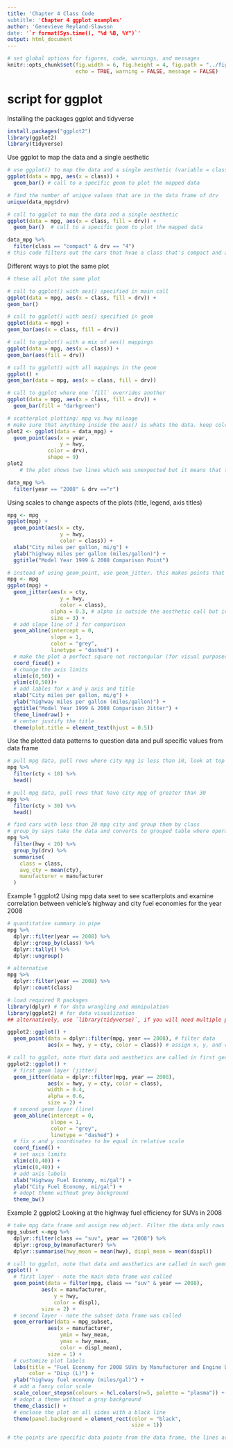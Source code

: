 ```yaml
---
title: 'Chapter 4 Class Code
subtitle: 'Chapter 4 ggplot examples' 
author: 'Genevieve Reyland-Slawson
date: '`r format(Sys.time(), "%d %B, %Y")`'
output: html_document
---
```


```r
# set global options for figures, code, warnings, and messages
knitr::opts_chunk$set(fig.width = 6, fig.height = 4, fig.path = "../figs/",
                      echo = TRUE, warning = FALSE, message = FALSE)
```

# script for ggplot 
Installing the packages ggplot and tidyverse
``` r

install.packages("ggplot2") 
library(ggplot2)
library(tidyverse)

```

Use ggplot to map the data and a single aesthetic 
``` r
# use ggplot() to map the data and a single aesthetic (variable = class)
ggplot(data = mpg, aes(x = class)) + 
  geom_bar() # call to a specific geom to plot the mapped data
```

``` r
# find the number of unique values that are in the data frame of drv
unique(data_mpg$drv)

# call to ggplot to map the data and a single aesthetic
ggplot(data = mpg, aes(x = class, fill = drv)) +
  geom_bar()  # call to a specific geom to plot the mapped data

data_mpg %>%
  filter(class == "compact" & drv == "4")
# this code filters out the cars that hvae a class that's compact and a drive train that's 4 wheel drive 
```

Different ways to plot the same plot
``` r
# these all plot the same plot 

# call to ggplot() with aes() specified in main call
ggplot(data = mpg, aes(x = class, fill = drv)) +
geom_bar()

# call to ggplot() with aes() specified in geom
ggplot(data = mpg) +
geom_bar(aes(x = class, fill = drv))

# call to ggplot() with a mix of aes() mappings 
ggplot(data = mpg, aes(x = class)) +
geom_bar(aes(fill = drv))

# call to ggplot() with all mappings in the geom 
ggplot() +
geom_bar(data = mpg, aes(x = class, fill = drv))

# call to ggplot where one `fill` overrides another
ggplot(data = mpg, aes(x = class, fill = drv)) +
  geom_bar(fill = "darkgreen")

# scatterplot plotting: mpg vs hwy mileage
# make sure that anything inside the aes() is whats the data. keep color, shape, etc outside the aes() because it's technically a constant
plot2 <- ggplot(data = data_mpg) +
  geom_point(aes(x = year,
                 y = hwy,
             color = drv),
             shape = 9)
plot2
    # the plot shows two lines which was unexpected but it means that there were  only two years documented in this data set 

data_mpg %>% 
  filter(year == "2008" & drv =="r")

```

Using scales to change aspects of the plots (title, legend, axis titles)
``` r
mpg <- mpg
ggplot(mpg) + 
  geom_point(aes(x = cty,
                 y = hwy, 
                 color = class)) + 
  xlab("City miles per gallon, mi/g") +
  ylab("highway miles per gallon (miles/gallon)") + 
  ggtitle("Model Year 1999 & 2008 Comparison Point")

# instead of using geom_point, use geom_jitter. this makes points that are on top to move 
mpg <- mpg
ggplot(mpg) + 
  geom_jitter(aes(x = cty,
                 y = hwy, 
                 color = class),
              alpha = 0.3, # alpha is outside the aesthetic call but in the jitter. this talks about transparency of point to see overlapping points. alpha = 1 is full 100%, 0 is fully transparent
              size = 3) + 
  # add slope line of 1 for comparison
  geom_abline(intercept = 0, 
              slope = 1,
              color = "grey",
              linetype = "dashed") +
  # make the plot a perfect square not rectangular (for visual purposes)
  coord_fixed() +
  # change the axis limits
  xlim(c(0,50)) + 
  ylim(c(0,50))+
  # add lables for x and y axis and title
  xlab("City miles per gallon, mi/g") +
  ylab("highway miles per gallon (miles/gallon)") + 
  ggtitle("Model Year 1999 & 2008 Comparison Jitter") +
  theme_linedraw() + 
  # center justify the title
  theme(plot.title = element_text(hjust = 0.5))

```
Use the plotted data patterns to question data and pull specific values from data frame
``` r
# pull mpg data, pull rows where city mpg is less than 10, look at top 10 values 
mpg %>% 
  filter(cty < 10) %>% 
  head()

# pull mpg data, pull rows that have city mpg of greater than 30
mpg %>% 
  filter(cty > 30) %>% 
  head()

# find cars with less than 20 mpg city and group them by class
# group_by says take the data and converts to grouped table where operations are performed by group. So it takes the data and then performs it for each group. Can add multiple groups (eg group_by(class, drv) which gives class and drive and how many (n))
mpg %>%
  filter(hwy < 20) %>%
  group_by(drv) %>%
  summarise(
    class = class,
    avg_cty = mean(cty), 
    manufacturer = manufacturer
  )
```

Example 1 ggplot2
Using mpg data seet to see scatterplots and examine correlation between vehicle's highway and city fuel economies for the year 2008
``` r
# quantitative summary in pipe
mpg %>% 
  dplyr::filter(year == 2008) %>%
  dplyr::group_by(class) %>%
  dplyr::tally() %>% 
  dplyr::ungroup()

# alternative
mpg %>% 
  dplyr::filter(year == 2008) %>% 
  dplyr::count(class)

# load required R packages
library(dplyr) # for data wrangling and manipulation
library(ggplot2) # for data visualization
## alternatively, use `library(tidyverse)`, if you will need multiple packages

ggplot2::ggplot() +
  geom_point(data = dplyr::filter(mpg, year == 2008), # filter data
             aes(x = hwy, y = cty, color = class)) # assign x, y, and color

# call to ggplot, note that data and aesthetics are called in first geom layer
ggplot2::ggplot() +
  # first geom layer (jitter)
  geom_jitter(data = dplyr::filter(mpg, year == 2008),
             aes(x = hwy, y = cty, color = class),
             width = 0.4,
             alpha = 0.6,
             size = 2) +
  # second geom layer (line)
  geom_abline(intercept = 0,
              slope = 1, 
              color = "grey",
              linetype = "dashed") +
  # fix x and y coordinates to be equal in relative scale
  coord_fixed() +
  # set axis limits
  xlim(c(0,40)) +
  ylim(c(0,40)) +
  # add axis labels
  xlab("Highway Fuel Economy, mi/gal") +
  ylab("City Fuel Economy, mi/gal") +
  # adopt theme without grey background
  theme_bw()
```

Example 2 ggplot2
Looking at the highway fuel efficiency for SUVs in 2008
``` r
# take mpg data frame and assign new object. Filter the data only rows with class = suv and the year is 2008. Group that data by manufacture. summarize the data where and assign highway mean and display the mean
mpg_subset <-mpg %>%
  dplyr::filter(class == "suv", year == "2008") %>%
  dplyr::group_by(manufacturer) %>%
  dplyr::summarise(hwy_mean = mean(hwy), displ_mean = mean(displ))

# call to ggplot, note that data and aesthetics are called in each geom layer
ggplot() +
  # first layer - note the main data frame was called
  geom_point(data = filter(mpg, class == "suv" & year == 2008),
           aes(x = manufacturer, 
               y = hwy, 
               color = displ),
           size = 2) +
  # second layer - note the subset data frame was called 
  geom_errorbar(data = mpg_subset,
             aes(x = manufacturer,
                 ymin = hwy_mean,
                 ymax = hwy_mean,
                 color = displ_mean),
             size = 1) +
  # customize plot labels
  labs(title = "Fuel Economy for 2008 SUVs by Manufacturer and Engine Displacement",
       color = "Disp (L)") +
  ylab("highway fuel economy (miles/gal)") +
  # add a fancy color scale
  scale_colour_stepsn(colours = hcl.colors(n=5, palette = "plasma")) +
  # adopt a theme without a gray background
  theme_classic() +
  # enclose the plot on all sides with a black line
  theme(panel.background = element_rect(color = "black",
                                        size = 1))

# the points are specific data points from the data frame, the lines are the mean value for all of the points for that specific manufacturer. 
  
```